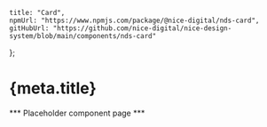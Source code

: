 
	title: "Card",
	npmUrl: "https://www.npmjs.com/package/@nice-digital/nds-card",
	gitHubUrl: "https://github.com/nice-digital/nice-design-system/blob/main/components/nds-card"
};

# {meta.title}

*** Placeholder component page ***

<Card headingText="Card title" />

